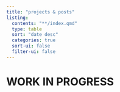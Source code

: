 ```yaml
---
title: "projects & posts"
listing: 
  contents: "**/index.qmd"
  type: table
  sort: "date desc"
  categories: true
  sort-ui: false
  filter-ui: false
---
```


# WORK IN PROGRESS

